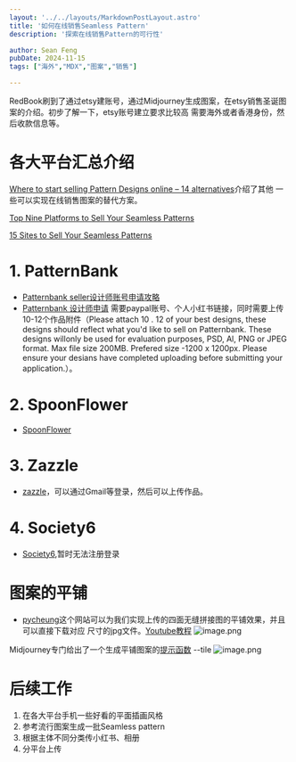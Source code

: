 ```yaml
---
layout: '../../layouts/MarkdownPostLayout.astro'
title: '如何在线销售Seamless Pattern'
description: '探索在线销售Pattern的可行性'

author: Sean Feng
pubDate: 2024-11-15
tags: ["海外","MDX","图案","销售"]

---
```


RedBook刷到了通过etsy建账号，通过Midjourney生成图案，在etsy销售圣诞图案的介绍。初步了解一下，etsy账号建立要求比较高
需要海外或者香港身份，然后收款信息等。
# 各大平台汇总介绍
[Where to start selling Pattern Designs online – 14 alternatives](https://creativehowl.com/sell-pattern-designs-online/)介绍了其他
一些可以实现在线销售图案的替代方案。

[Top Nine Platforms to Sell Your Seamless Patterns](https://patternful.ai/blog/top-platform-for-selling-seamless-patterns)

[15 Sites to Sell Your Seamless Patterns](https://profitsunraveled.com/where-to-sell-seamless-patterns/)

# 1. PatternBank
- [Patternbank seller设计师账号申请攻略](https://mp.weixin.qq.com/s/3R9C-AdDwav0Q6amI5sXGg)
- [Patternbank 设计师申请](https://patternbank.com/apply/designer)
需要paypal账号、个人小红书链接，同时需要上传10-12个作品附件（Please attach 10 . 12 of your best designs, these designs should reflect what you'd like to sell on Patternbank. These designs willonly be used for evaluation purposes, PSD, Al, PNG or JPEG format. Max file size 200MB. Prefered size -1200 x 1200px.
Please ensure your desians have completed uploading before submitting your application.）。

# 2. SpoonFlower
- [SpoonFlower](https://www.spoonflower.com/artists/designs/new)

# 3. Zazzle
- [zazzle](https://www.zazzle.com/)，可以通过Gmail等登录，然后可以上传作品。

# 4. Society6
- [Society6](https://society6.com/),暂时无法注册登录

# 图案的平铺
- [pycheung](https://www.pycheung.com/checker/)这个网站可以为我们实现上传的四面无缝拼接图的平铺效果，并且可以直接下载对应
尺寸的jpg文件。[Youtube教程](https://www.youtube.com/watch?v=_7u3k6KM5gw)
![image.png](https://cloudflare-imgbed-1d8.pages.dev/file/1732170393311_image.png)



Midjourney专门给出了一个生成平铺图案的[提示函数](https://docs.midjourney.com/docs/tile) --tile 
![image.png](https://cloudflare-imgbed-1d8.pages.dev/file/1732171025226_image.png)

# 后续工作
1. 在各大平台手机一些好看的平面插画风格
2. 参考流行图案生成一批Seamless pattern
3. 根据主体不同分类传小红书、相册
4. 分平台上传